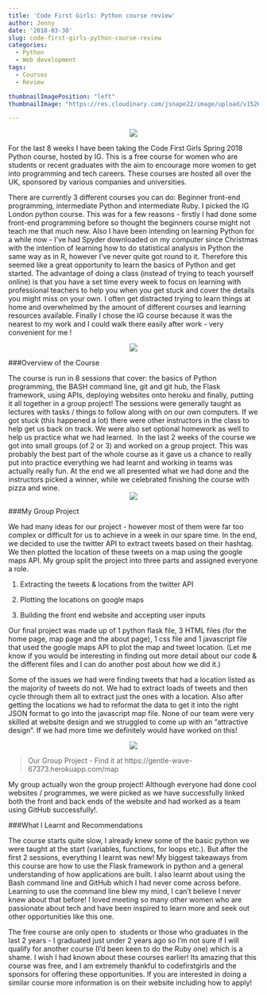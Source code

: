 ```yaml
---
title: 'Code First Girls: Python course review'
author: Jenny
date: '2018-03-30'
slug: code-first-girls-python-course-review
categories:
  - Python
  - Web development
tags:
  - Courses
  - Review

thumbnailImagePosition: "left"
thumbnailImage: "https://res.cloudinary.com/jsnape22/image/upload/v1526728550/CodeFirstGirls/819501293-cfg.png"

---
```


<center>
![](https://res.cloudinary.com/jsnape22/image/upload/v1526728550/CodeFirstGirls/819501293-cfg.png)
</center>

For the last 8 weeks I have been taking the Code First Girls Spring 2018 Python course, hosted by IG. This is a free course for women who are students or recent graduates with the aim to encourage more women to get into programming and tech careers. These courses are hosted all over the UK, sponsored by various companies and universities.

There are currently 3 different courses you can do: Beginner front-end programming, intermediate Python and intermediate Ruby. I picked the IG London python course. This was for a few reasons - firstly I had done some front-end programming before so thought the beginners course might not teach me that much new. Also I have been intending on learning Python for a while now - I've had Spyder downloaded on my computer since Christmas with the intention of learning how to do statistical analysis in Python the same way as in R, however I've never quite got round to it. Therefore this seemed like a great opportunity to learn the basics of Python and get started. The advantage of doing a class (instead of trying to teach yourself online) is that you have a set time every week to focus on learning with professional teachers to help you when you get stuck and cover the details you might miss on your own. I often get distracted trying to learn things at home and overwhelmed by the amount of different courses and learning resources available. Finally I chose the IG course because it was the nearest to my work and I could walk there easily after work - very convenient for me !

<center>
![](http://res.cloudinary.com/jsnape22/image/upload/v1526728264/CodeFirstGirls/python-logo-master-v3-TM.png)
</center>


###Overview of the Course

The course is run in 8 sessions that cover: the basics of Python programming, the BASH command line, git and git hub, the Flask framework, using APIs, deploying websites onto heroku and finally, putting it all together in a group project! The sessions were generally taught as lectures with tasks / things to follow along with on our own computers. If we got stuck (this happened a lot) there were other instructors in the class to help get us back on track. We were also set optional homework as well to help us practice what we had learned.  In the last 2 weeks of the course we got into small groups (of 2 or 3) and worked on a group project. This was probably the best part of the whole course as it gave us a chance to really put into practice everything we had learnt and working in teams was actually really fun. At the end we all presented what we had done and the instructors picked a winner, while we celebrated finishing the course with pizza and wine.
<center>
![](http://res.cloudinary.com/jsnape22/image/upload/v1526728265/CodeFirstGirls/FlaskLogo.png)
</center>

###My Group Project

We had many ideas for our project - however most of them were far too complex or difficult for us to achieve in a week in our spare time. In the end, we decided to use the twitter API to extract tweets based on their hashtag. We then plotted the location of these tweets on a map using the google maps API. My group split the project into three parts and assigned everyone a role.

1. Extracting the tweets & locations from the twitter API

2. Plotting the locations on google maps

3. Building the front end website and accepting user inputs

Our final project was made up of 1 python flask file, 3 HTML files (for the home page, map page and the about page), 1 css file and 1 javascript file that used the google maps API to plot the map and tweet location. (Let me know if you would be interesting in finding out more detail about our code & the different files and I can do another post about how we did it.)

Some of the issues we had were finding tweets that had a location listed as the majority of tweets do not. We had to extract loads of tweets and then cycle through them all to extract just the ones with a location. Also after getting the locations we had to reformat the data to get it into the right JSON format to go into the javascript map file. None of our team were very skilled at website design and we struggled to come up with an "attractive design". If we had more time we definitely would have worked on this!

<center>
![](http://res.cloudinary.com/jsnape22/image/upload/v1526728281/CodeFirstGirls/Screen_Shot_2018-03-30_at_10.40.51.png)
</center>
>Our Group Project - Find it at https://gentle-wave-67373.herokuapp.com/map

My group actually won the group project! Although everyone had done cool websites / programmes, we were picked as we have successfully linked both the front and back ends of the website and had worked as a team using GitHub successfully!.

###What I Learnt and Recommendations 

The course starts quite slow, I already knew some of the basic python we were taught at the start (variables, functions, for loops etc.). But after the first 2 sessions, everything I learnt was new! My biggest takeaways from this course are how to use the Flask framework in python and a general understanding of how applications are built. I also learnt about using the Bash command line and GitHub which I had never come across before. Learning to use the command line blew my mind, I can't believe I never knew about that before! I loved meeting so many other women who are passionate about tech and have been inspired to learn more and seek out other opportunities like this one.

The free course are only open to  students or those who graduates in the last 2 years - I graduated just under 2 years ago so I'm not sure if I will qualify for another course (I'd been keen to do the Ruby one) which is a shame. I wish I had known about these courses earlier! Its amazing that this course was free, and I am extremely thankful to codefirstgirls and the sponsors for offering these opportunities. If you are interested in doing a similar course more information is on their website including how to apply!